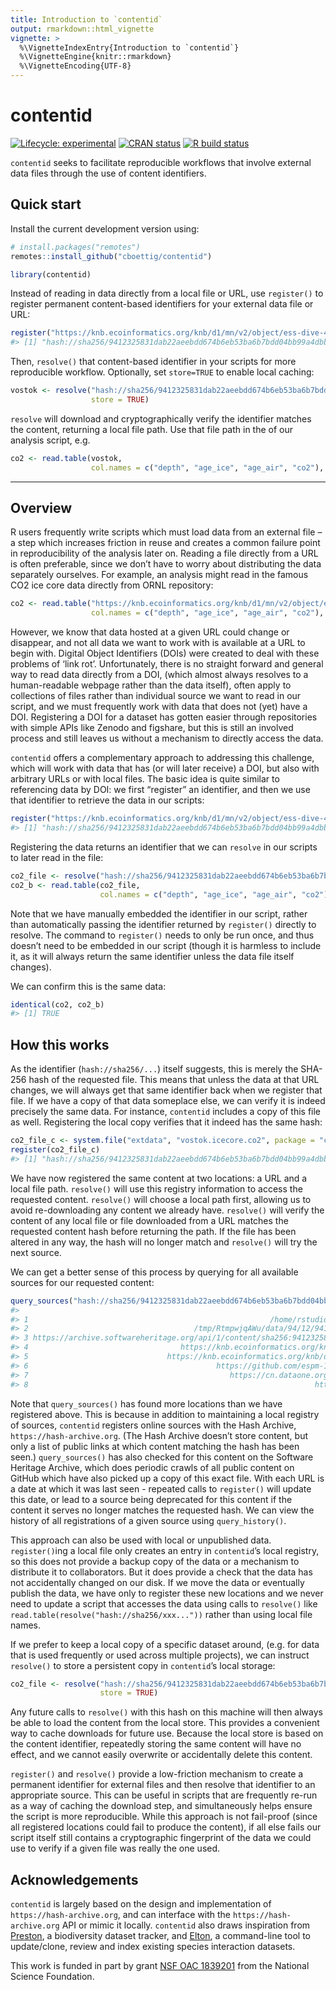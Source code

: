 ```yaml
---
title: Introduction to `contentid`
output: rmarkdown::html_vignette
vignette: >
  %\VignetteIndexEntry{Introduction to `contentid`}
  %\VignetteEngine{knitr::rmarkdown}
  %\VignetteEncoding{UTF-8}
---
```


<!-- README.md is generated from README.Rmd. Please edit that file -->



# contentid

<!-- badges: start -->
[![Lifecycle: experimental](https://img.shields.io/badge/lifecycle-experimental-orange.svg)](https://lifecycle.r-lib.org/articles/stages.html)
[![CRAN status](https://www.r-pkg.org/badges/version/contentid)](https://CRAN.R-project.org/package=contentid)
[![R build status](https://github.com/cboettig/contentid/workflows/R-CMD-check/badge.svg)](https://github.com/cboettig/contentid/actions)
<!-- badges: end -->


`contentid` seeks to facilitate reproducible workflows that involve external data files through the use of content identifiers. 

## Quick start

Install the current development version using:

```r
# install.packages("remotes")
remotes::install_github("cboettig/contentid")
```

```r
library(contentid)
```


Instead of reading in data directly from a local file or URL, use `register()` to register permanent content-based identifiers for your external data file or URL:


```r
register("https://knb.ecoinformatics.org/knb/d1/mn/v2/object/ess-dive-457358fdc81d3a5-20180726T203952542")
#> [1] "hash://sha256/9412325831dab22aeebdd674b6eb53ba6b7bdd04bb99a4dbb21ddff646287e37"
```

Then, `resolve()` that content-based identifier in your scripts for more reproducible workflow. Optionally, set `store=TRUE` to enable local caching:  


```r
vostok <- resolve("hash://sha256/9412325831dab22aeebdd674b6eb53ba6b7bdd04bb99a4dbb21ddff646287e37",
                  store = TRUE)
```


`resolve` will download and cryptographically verify the identifier matches the content, returning a local file path.  Use that file path in the of our analysis script, e.g. 


```r
co2 <- read.table(vostok, 
                  col.names = c("depth", "age_ice", "age_air", "co2"), skip = 21)
```


---

## Overview

R users frequently write scripts which must load data from an external file -- a step which increases friction in reuse and creates a common failure point in reproducibility of the analysis later on. Reading a file directly from a URL is often preferable, since we don't have to worry about distributing the data separately ourselves.  For example, an analysis might read in the famous CO2 ice core data directly from ORNL repository:


```r
co2 <- read.table("https://knb.ecoinformatics.org/knb/d1/mn/v2/object/ess-dive-457358fdc81d3a5-20180726T203952542", 
                  col.names = c("depth", "age_ice", "age_air", "co2"), skip = 21)
```

However, we know that data hosted at a given URL could change or disappear, and not all data we want to work with is available at a URL to begin with.  Digital Object Identifiers (DOIs) were created to deal with these problems of 'link rot'.  Unfortunately, there is no straight forward and general way to read data directly from a DOI, (which almost always resolves to a human-readable webpage rather than the data itself), often apply to collections of files rather than individual source we want to read in our script, and we must frequently work with data that does not (yet) have a DOI. Registering a DOI for a dataset has gotten easier through repositories with simple APIs like Zenodo and figshare, but this is still an involved process and still leaves us without a mechanism to directly access the data.  

`contentid` offers a complementary approach to addressing this challenge, which will work with data that has (or will later receive) a DOI, but also with arbitrary URLs or with local files. The basic idea is quite similar to referencing data by DOI: we first "register" an identifier, and then we use that identifier to retrieve the data in our scripts:


```r
register("https://knb.ecoinformatics.org/knb/d1/mn/v2/object/ess-dive-457358fdc81d3a5-20180726T203952542")
#> [1] "hash://sha256/9412325831dab22aeebdd674b6eb53ba6b7bdd04bb99a4dbb21ddff646287e37"
```

Registering the data returns an identifier that we can `resolve` in our scripts to later read in the file:


```r
co2_file <- resolve("hash://sha256/9412325831dab22aeebdd674b6eb53ba6b7bdd04bb99a4dbb21ddff646287e37")
co2_b <- read.table(co2_file, 
                    col.names = c("depth", "age_ice", "age_air", "co2"), skip = 21)
```

Note that we have manually embedded the identifier in our script, rather than automatically passing the identifier returned by `register()` directly to resolve.  The command to `register()` needs to only be run once, and thus doesn't need to be embedded in our script (though it is harmless to include it, as it will always return the same identifier unless the data file itself changes). 

We can confirm this is the same data:


```r
identical(co2, co2_b)
#> [1] TRUE
```

## How this works

As the identifier (`hash://sha256/...`) itself suggests, this is merely the SHA-256 hash of the requested file.  This means that unless the data at that URL changes, we will always get that same identifier back when we register that file.  If we have a copy of that data someplace else, we can verify it is indeed precisely the same data.  For instance, `contentid` includes a copy of this file as well.  Registering the local copy verifies that it indeed has the same hash:


```r
co2_file_c <- system.file("extdata", "vostok.icecore.co2", package = "contentid")
register(co2_file_c)
#> [1] "hash://sha256/9412325831dab22aeebdd674b6eb53ba6b7bdd04bb99a4dbb21ddff646287e37"
```

We have now registered the same content at two locations: a URL and a local file path.  `resolve()` will use this registry information to access the requested content. `resolve()` will choose a local path first, allowing us to avoid re-downloading any content we already have.  `resolve()` will verify the content of any local file or file downloaded from a URL matches the requested content hash before returning the path. If the file has been altered in any way, the hash will no longer match and `resolve()` will try the next source.  

We can get a better sense of this process by querying for all available sources for our requested content:


```r
query_sources("hash://sha256/9412325831dab22aeebdd674b6eb53ba6b7bdd04bb99a4dbb21ddff646287e37")
#>                                                                                                                            source                date
#> 1                                                      /home/rstudio/Documents/cboettig/contentid/inst/extdata/vostok.icecore.co2 2020-09-03 17:21:57
#> 2                                     /tmp/RtmpwjqAWu/data/94/12/9412325831dab22aeebdd674b6eb53ba6b7bdd04bb99a4dbb21ddff646287e37 2020-09-03 16:57:24
#> 3 https://archive.softwareheritage.org/api/1/content/sha256:9412325831dab22aeebdd674b6eb53ba6b7bdd04bb99a4dbb21ddff646287e37/raw/ 2020-09-03 17:21:58
#> 4                                  https://knb.ecoinformatics.org/knb/d1/mn/v2/object/ess-dive-457358fdc81d3a5-20180726T203952542 2020-09-03 17:21:51
#> 5                               https://knb.ecoinformatics.org/knb/d1/mn/v2/object/ess-dive-f8d52384ece0ba9-20180716T154049822990 2020-08-10 00:09:02
#> 6                                          https://github.com/espm-157/climate-template/releases/download/data/vostok.icecore.co2 2020-08-04 18:25:50
#> 7                                             https://cn.dataone.org/cn/v2/resolve/ess-dive-0462dff585f94f8-20180716T160600643874 2020-08-01 00:01:40
#> 8                                                                https://cdiac.ess-dive.lbl.gov/ftp/trends/co2/vostok.icecore.co2 2020-07-31 21:05:59
```

Note that `query_sources()` has found more locations than we have registered above.  This is because in addition to maintaining a local registry of sources, `contentid` registers online sources with the Hash Archive, `https://hash-archive.org`. (The Hash Archive doesn't store content, but only a list of public links at which content matching the hash has been seen.)  `query_sources()` has also checked for this content on the Software Heritage Archive, which does periodic crawls of all public content on GitHub which have also picked up a copy of this exact file. With each URL is a date at which it was last seen - repeated calls to `register()` will update this date, or lead to a source being deprecated for this content if the content it serves no longer matches the requested hash. We can view the history of all registrations of a given source using `query_history()`.  

This approach can also be used with local or unpublished data.  `register()`ing a local file only creates an entry in `contentid`'s local registry, so this does not provide a backup copy of the data or a mechanism to distribute it to collaborators.  But it does provide a check that the data has not accidentally changed on our disk. If we move the data or eventually publish the data, we have only to register these new locations and we never need to update a script that accesses the data using calls to `resolve()` like `read.table(resolve("hash://sha256/xxx..."))` rather than using local file names.  

If we prefer to keep a local copy of a specific dataset around, (e.g. for data that is used frequently or used across multiple projects), we can instruct `resolve()` to store a persistent copy in `contentid`'s local storage:


```r
co2_file <- resolve("hash://sha256/9412325831dab22aeebdd674b6eb53ba6b7bdd04bb99a4dbb21ddff646287e37", 
                    store = TRUE)
```

Any future calls to `resolve()` with this hash on this machine will then always be able to load the content from the local store.  This provides a convenient way to cache downloads for future use.  Because the local store is based on the content identifier, repeatedly storing the same content will have no effect, and we cannot easily overwrite or accidentally delete this content.


`register()` and `resolve()` provide a low-friction mechanism to create a permanent identifier for external files and then resolve that identifier to an appropriate source.  This can be useful in scripts that are frequently re-run as a way of caching the download step, and simultaneously helps ensure the script is more reproducible.  While this approach is not fail-proof (since all registered locations could fail to produce the content), if all else fails our script itself still contains a cryptographic fingerprint of the data we could use to verify if a given file was really the one used.  


## Acknowledgements

`contentid` is largely based on the design and implementation of `https://hash-archive.org`, and can interface with the `https://hash-archive.org` API or mimic it locally.  `contentid` also draws inspiration from [Preston](https://github.com/bio-guoda/preston), a biodiversity dataset tracker, and [Elton](https://github.com/globalbioticinteractions/elton), a command-line tool to update/clone, review and index existing species interaction datasets.

This work is funded in part by grant [NSF OAC 1839201](https://www.nsf.gov/awardsearch/showAward?AWD_ID=1839201&HistoricalAwards=false) from the National Science Foundation.


